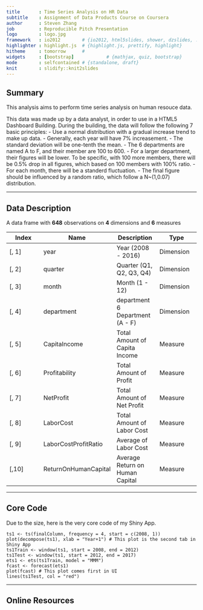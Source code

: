 ```yaml
---
title       : Time Series Analysis on HR Data
subtitle    : Assignment of Data Products Course on Coursera
author      : Steven Zhang
job         : Reproducible Pitch Presentation
logo        : logo.jpg
framework   : io2012        # {io2012, html5slides, shower, dzslides, ...}
highlighter : highlight.js  # {highlight.js, prettify, highlight}
hitheme     : tomorrow      # 
widgets     : [bootstrap]            # {mathjax, quiz, bootstrap}
mode        : selfcontained # {standalone, draft}
knit        : slidify::knit2slides
---
```


## Summary

This analysis aims to perform time series analysis on human resouce data. 

This data was made up by a data analyst, in order to use in a HTML5 Dashboard Building.
During the building, the data will follow the following 7 basic principles:
- Use a normal distribution with a gradual increase trend to make up data.
- Generally, each year will have 7% increasement.
- The standard deviation will be one-tenth the mean.
- The 6 departments are named A to F, and their member are 100 to 600.
- For a larger department, their figures will be lower. To be specific, with 100 more members, there will be 0.5% drop in all figures, which based on 100 members with 100% ratio.
- For each month, there will be a standerd fluctuation.
- The final figure should be influenced by a random ratio, which follow a N~(1,0.07) distribution.

---

## Data Description

A data frame with **648** observations on **4** dimensions and **6** measures

| Index | Name | Description | Type |
------- | ----- | ------ | ------ |
| [, 1] | year | Year (2008 - 2016) | Dimension |
| [, 2] | quarter | Quarter (Q1, Q2, Q3, Q4) | Dimension |
| [, 3]	| month | Month (1 - 12) | Dimension |
| [, 4]	| department | department 6 Department (A - F) | Dimension |
| [, 5]	| CapitaIncome | Total Amount of Capita Income | Measure |
| [, 6]	| Profitability | Total Amount of Profit | Measure |
| [, 7]	| NetProfit | Total Amount of Net Profit | Measure |
| [, 8]	| LaborCost | Total Amount of Labor Cost | Measure |
| [, 9]	| LaborCostProfitRatio | Average of Labor Cost | Measure |
| [,10]	| ReturnOnHumanCapital | Average Return on Human Capital | Measure |

---

## Core Code

Due to the size, here is the very core code of my Shiny App.

```
ts1 <- ts(finalColumn, frequency = 4, start = c(2008, 1))
plot(decompose(ts1), xlab = "Year+1") # This plot is the second tab in Shiny App
ts1Train <- window(ts1, start = 2008, end = 2012)
ts1Test <- window(ts1, start = 2012, end = 2017)
ets1 <- ets(ts1Train, model = "MMM")
fcast <- forecast(ets1)
plot(fcast) # This plot comes first in UI
lines(ts1Test, col = "red")
```

---

## Online Resources


